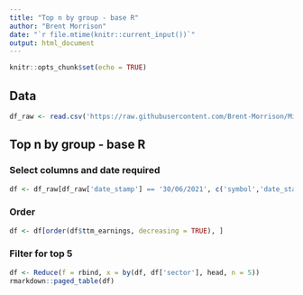 ```yaml
---
title: "Top n by group - base R"
author: "Brent Morrison"
date: "`r file.mtime(knitr::current_input())`"
output: html_document
---
```


```r
knitr::opts_chunk$set(echo = TRUE)
```

## Data

```r
df_raw <- read.csv('https://raw.githubusercontent.com/Brent-Morrison/Misc_scripts/master/stock_data.csv')
```

## Top n by group - base R

### Select columns and date required  

```r
df <- df_raw[df_raw['date_stamp'] == '30/06/2021', c('symbol','date_stamp','sector','asset_growth','roa','roe','leverage','ttm_earnings')]
```

### Order  

```r
df <- df[order(df$ttm_earnings, decreasing = TRUE), ]
```

### Filter for top 5 

```r
df <- Reduce(f = rbind, x = by(df, df['sector'], head, n = 5))
rmarkdown::paged_table(df)
```

